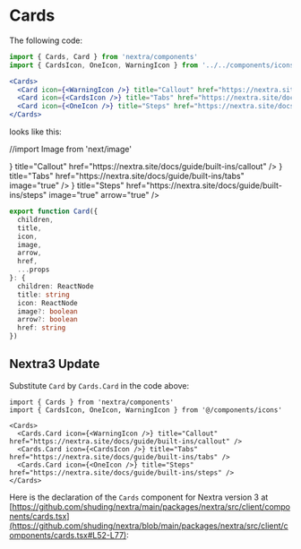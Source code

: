 # Cards 


The following code:

```jsx
import { Cards, Card } from 'nextra/components'
import { CardsIcon, OneIcon, WarningIcon } from '../../components/icons'

<Cards>
  <Card icon={<WarningIcon />} title="Callout" href="https://nextra.site/docs/guide/built-ins/callout" />
  <Card icon={<CardsIcon />} title="Tabs" href="https://nextra.site/docs/guide/built-ins/tabs" />
  <Card icon={<OneIcon />} title="Steps" href="https://nextra.site/docs/guide/built-ins/steps" />
</Cards>
```

looks like this:


//import Image from 'next/image'

<Cards>
  <Card 
    icon={<WarningIcon />} 
    title="Callout" 
    href="https://nextra.site/docs/guide/built-ins/callout" />
  <Card 
    icon={<CardsIcon />} 
    title="Tabs" 
    href="https://nextra.site/docs/guide/built-ins/tabs" 
    image="true" />
  <Card 
    icon={<OneIcon/>} 
    title="Steps" 
    href="https://nextra.site/docs/guide/built-ins/steps" 
    image="true"
    arrow="true" />
   
</Cards>


```ts
export function Card({
  children,
  title,
  icon,
  image,
  arrow,
  href,
  ...props
}: {
  children: ReactNode
  title: string
  icon: ReactNode
  image?: boolean
  arrow?: boolean
  href: string
}) 
```

## Nextra3 Update

Substitute `Card` by `Cards.Card` in the code above:

```mdx
import { Cards } from 'nextra/components'
import { CardsIcon, OneIcon, WarningIcon } from '@/components/icons'
 
<Cards>
  <Cards.Card icon={<WarningIcon />} title="Callout" href="https://nextra.site/docs/guide/built-ins/callout" />
  <Cards.Card icon={<CardsIcon />} title="Tabs" href="https://nextra.site/docs/guide/built-ins/tabs" />
  <Cards.Card icon={<OneIcon />} title="Steps" href="https://nextra.site/docs/guide/built-ins/steps" />
</Cards>
```

Here is the declaration of the `Cards` component for Nextra version 3 at 
[https://github.com/shuding/nextra/main/packages/nextra/src/client/components/cards.tsx](https://github.com/shuding/nextra/blob/main/packages/nextra/src/client/components/cards.tsx#L52-L77):
